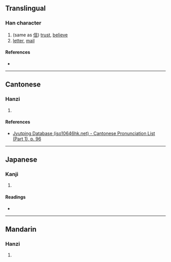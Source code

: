 {{character info}}
==Translingual==

===Han character===
{{Han char|rn=39|rad=子|as=04|sn=7|four=|canj=NDP|ids=⿱子心}}

# (same as [[信]]) [[trust]], [[believe]]
# [[letter]], [[mail]]

====References====
* {{Han ref|kx=0278.151|dkj=06959|hdz=21012.070|uh=5B5E|ud=23390}}

----

==Cantonese==

===Hanzi===
{{yue-hanzi|jyut=[[seon3]]|y=seun3}}

# {{rfdef|yue|sort=子04}}

====References====
* [http://www.iso10646hk.net/jp/document/download.jsp Jyutping Database (iso10646hk.net) - Cantonese Pronunciation List (Part 1), p. 96]

----

==Japanese==

===Kanji===
{{ja-kanji|grade=|rs=子04}}

# {{rfdef|ja|sort=子04}}

====Readings====
* {{ja-readings|on=[[しん]] (shin)|kun=}}

----

==Mandarin==

===Hanzi===
{{cmn-hanzi|pin=[[xìn]] ([[xin4]])|wg=hsin<sup>4</sup>}}

# {{rfdef|cmn|sort=子04}}